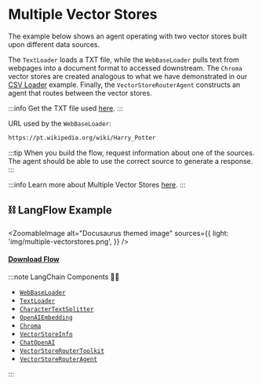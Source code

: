 # Multiple Vector Stores


The example below shows an agent operating with two vector stores built upon different data sources.

The `TextLoader` loads a TXT file, while the `WebBaseLoader` pulls text from webpages into a document format to accessed downstream. The `Chroma` vector stores are created analogous to what we have demonstrated in our [CSV Loader](docs/csv-loader.mdx) example. Finally, the `VectorStoreRouterAgent` constructs an agent that routes between the vector stores.


:::info
Get the TXT file used [here](https://github.com/hwchase17/chat-your-data/blob/master/state_of_the_union.txt).
:::

URL used by the `WebBaseLoader`:
```txt
https://pt.wikipedia.org/wiki/Harry_Potter
```

:::tip
When you build the flow, request information about one of the sources. The agent should be able to use the correct source to generate a response.
:::

:::info
Learn more about Multiple Vector Stores [here](https://python.langchain.com/en/latest/modules/agents/toolkits/examples/vectorstore.html?highlight=Multiple%20Vector%20Stores#multiple-vectorstores).
:::


## ⛓️ LangFlow Example



<ZoomableImage
  alt="Docusaurus themed image"
  sources={{
    light: 'img/multiple-vectorstores.png',
  }}
/>

 #### <a target="\_blank" href="json_files/Multiple_Vector_Stores.json" download>Download Flow</a>

:::note LangChain Components 🦜🔗
- [`WebBaseLoader`](https://python.langchain.com/en/latest/modules/indexes/document_loaders/examples/web_base.html)
- [`TextLoader`](https://python.langchain.com/en/latest/modules/indexes/document_loaders/examples/unstructured_file.html)
- [`CharacterTextSplitter`](https://python.langchain.com/en/latest/modules/indexes/text_splitters/examples/character_text_splitter.html)
- [`OpenAIEmbedding`](https://python.langchain.com/en/latest/reference/modules/embeddings.html)
- [`Chroma`](https://python.langchain.com/en/latest/integrations/chroma.html)
- [`VectorStoreInfo`](https://python.langchain.com/en/latest/modules/indexes/vectorstores/getting_started.html)
- [`ChatOpenAI`](https://python.langchain.com/en/latest/use_cases/autonomous_agents/autogpt.html)
- [`VectorStoreRouterToolkit`](https://python.langchain.com/en/latest/modules/agents/toolkits/examples/vectorstore.html?highlight=VectorStoreRouterToolkit#multiple-vectorstores)
- [`VectorStoreRouterAgent`](https://python.langchain.com/en/latest/modules/agents/toolkits/examples/vectorstore.html)

:::